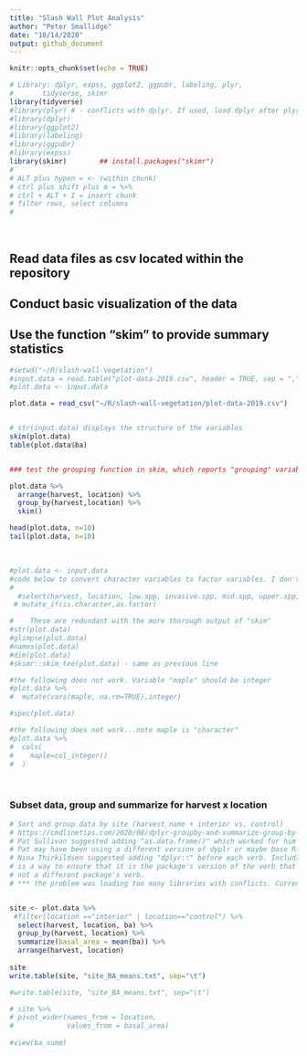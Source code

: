 ```yaml
---
title: "Slash Wall Plot Analysis"
author: "Peter Smallidge"
date: "10/14/2020"
output: github_document
---
```


```r
knitr::opts_chunk$set(echo = TRUE)
```


```r
# Library: dplyr, expss, ggplot2, ggpubr, labeling, plyr,
#       tidyverse, skimr
library(tidyverse)
#library(plyr) # - conflicts with dplyr. If used, load dplyr after plyr
#library(dplyr)
#library(ggplot2)
#library(labeling)
#library(ggpubr)
#library(expss)
library(skimr)        ## install.packages("skimr")
#
# ALT plus hypen = <- (within chunk)
# ctrl plus shift plus m = %>% 
# ctrl + ALT + I = insert chunk
# filter rows, select columns
# 


```



<br>

## Read data files as csv located within the repository  
## Conduct basic visualization of the data  
## Use the function "skim" to provide summary statistics  

```r
#setwd("~/R/slash-wall-vegetation")
#input.data = read.table("plot-data-2019.csv", header = TRUE, sep = ",")
#plot.data <- input.data

plot.data = read_csv("~/R/slash-wall-vegetation/plot-data-2019.csv")


# str(input.data) displays the structure of the variables
skim(plot.data)
table(plot.data$ba)


### test the grouping function in skim, which reports "grouping" variables ###

plot.data %>% 
  arrange(harvest, location) %>% 
  group_by(harvest,location) %>% 
  skim()

head(plot.data, n=10)
tail(plot.data, n=10)

```

<br>

<!-- note to self: the following code was tried for purpose of manipulating data. Either it didn't work or was subsequently deemed not necessary -->


```r
#plot.data <- input.data
#code below to convert character variables to factor variables. I don't think this is necessary.
#
  #select(harvest, location, low.spp, invasive.spp, mid.spp, upper.spp, vine.spp) %>% 
 # mutate_if(is.character,as.factor)

#    These are redundant with the more thorough output of "skim"
#str(plot.data)
#glimpse(plot.data)
#names(plot.data)
#dim(plot.data)
#skimr::skim_tee(plot.data) - same as previous line

#the following does not work. Variable "maple" should be integer
#plot.data %>% 
#  mutate(vars(maple, na.rm=TRUE),integer)

#spec(plot.data)

#the following does not work...note maple is "character"
#plot.data %>% 
#  cols(
#    maple=col_integer()
#  )

```


<br>

### Subset data, group and summarize for harvest x location

```r
# Sort and group data by site (harvest name + interior vs. control)
# https://cmdlinetips.com/2020/08/dplyr-groupby-and-summarize-group-by-one-or-more-variables/ 
# Pat Sullivan suggested adding "as.data.frame()" which worked for him but not for me.
# Pat may have been using a different version of dyplr or maybe base R.
# Nina Thirkildsen suggested adding "dplyr::" before each verb. Including the package name
# is a way to ensure that it is the package's version of the verb that is used, 
# not a different package's verb.
# *** the problem was loading too many libraries with conflicts. Currently just load tidyverse and skimr


site <- plot.data %>% 
 #filter(location =="interior" | location=="control") %>% 
  select(harvest, location, ba) %>% 
  group_by(harvest, location) %>% 
  summarize(basal_area = mean(ba)) %>% 
  arrange(harvest, location)
  
site
write.table(site, "site_BA_means.txt", sep="\t")


```



```r

#write.table(site, "site_BA_means.txt", sep="\t")

```



```r
# site %>% 
# pivot_wider(names_from = location,
#             values_from = basal_area)
  
#view(ba_summ)

```

